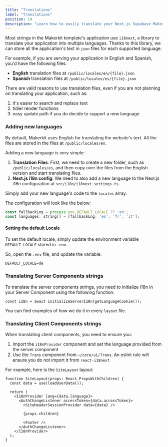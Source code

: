 ```yaml
---
title: "Translations"
label: "Translations"
position: 14
description: "Learn how to easily translate your Next.js Supabase Makerkit SaaS into multiple languages with our guide. Optimize your app and reach a wider audience."
---
```


Most strings in the Makerkit template's application use `i18next`, a
library to translate your application into multiple languages. Thanks to
this library, we can store all the application's text in `json` files for each supported language.

For example, if you are serving your application in English and Spanish, you'd have the following files:

- **English** translation files at `/public/locales/en/{file}.json`
- **Spanish** translation files at `/public/locales/es/{file}.json`

There are valid reasons to use translation files, even if you are not planning on translating your application, such as:

1. it's easier to search and replace text
2. tidier render functions
3. easy update path if you do decide to support a new language

### Adding new languages

By default, Makerkit uses English for translating the website's text. All the files are stored in the files at `/public/locales/en`.

Adding a new language is very simple:

1. **Translation Files**: First, we need to create a new folder, such as `/public/locales/es`, and then copy over the files from the English version and start translating files.
2. **Next.js i18n config**: We need to also add a new language to the Next.js i18n
configuration at `src/i18n/i18next.settings.ts`.

Simply add your new language's code to the `locales` array.

The configuration will look like the below:

```js title="app/i18n/i18next.settings.ts"
const fallbackLng = process.env.DEFAULT_LOCALE ?? 'en';
const languages: string[] = [fallbackLng, 'es', 'fr', 'it'];
```

#### Setting the default Locale

To set the default locale, simply update the environment variable `DEFAULT_LOCALE` stored in `.env`.

So, open the `.env` file, and update the variable:

```txt title=".env"
DEFAULT_LOCALE=de
```

### Translating Server Components strings

To translate the server components strings, you need to initialize i18n in your Server Component using the following function:


```tsx
const i18n = await initializeServerI18n(getLanguageCookie());
```

You can find examples of how we do it in every `layout` file.

### Translating Client Components strings

When translating client components, you need to ensure you:

1) Import the `i18nProvider` component and set the language provided from the server component
2) Use the `Trans` component from `~/core/ui/Trans`. An eslint rule will ensure you do not import it from `react-i18next`

For example, here is the `SiteLayout` layout:

```tsx
function SiteLayout(props: React.PropsWithChildren) {
  const data = use(loadUserData());

  return (
    <I18nProvider lang={data.language}>
      <AuthChangeListener accessToken={data.accessToken}>
        <SiteHeaderSessionProvider data={data} />

        {props.children}

        <Footer />
      </AuthChangeListener>
    </I18nProvider>
  );
}
```
